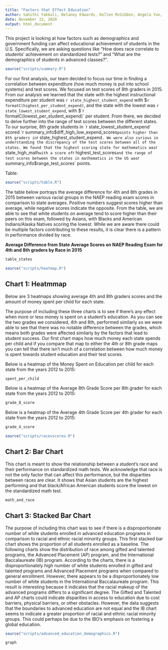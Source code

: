 ```yaml
---
title: "Factors that Effect Education"
author: Sahithi Yakkali, Delaney Edwards, Kellen McGibbon, Angela Yun, and Brian Park
date: November 13, 2020
output: html_document
---
```

This project is looking at how factors such as demographics and government funding can affect educational achievement of students in the U.S. Specifically, we are asking questions like “How does race correlate to students’ achievement on standardized tests?” and “What are the demographics of students in advanced classes?”.

```r
source("scripts/summary.R")
```

For our first analysis, our team decided to focus our time in finding a correlation between expenditure (how much money is put into school systems) and test scores. We focused on test scores of 8th graders in 2015. From our analysis we learned that the state with the highest instructional expenditure per student was `r state_highest_student_expend` with $`r formatC(highest_per_student_expend)`, and the state with the lowest was `r state_lowest_student_expend`, with $`r formatC(lowest_per_student_expend)` per student. From there, we decided to delve further into the range of test scores between the different states. To our surprise, 8th grade students in `r state_lowest_student_expend` scored `r summary_info$diff_high_low_expend_scores` points higher than 8th graders in `r state_highest_student_expend`. We were also curious in understanding the discrepancy of the test scores between all of the states. We found that the highest scoring state for mathematics was `r state_high_math` with a score of `r highest_test_scores` and the range of test scores between the states in mathematics in the US was `r summary_info$range_test_scores` points.

Table:
```r
source("scripts/table.R")
```

The table below portrays the average difference for 4th and 8th grades in 2015 between various racial groups in the NAEP reading exam scores in comparison to state averages. Positive numbers suggest scores higher than average, while negative scores indicate the opposite. From the table, we are able to see that white students on average tend to score higher than their peers on this exam, followed by Asians, with Blacks and American Indians/Alaska Natives scoring the lowest. While we are aware there could be multiple factors contributing to these results, it is clear there is a pattern in performance divided by race. 

**Average Difference from State Average Scores on NAEP Reading Exam for 4th and 
8th graders by Race in 2015**

```r
table_states
```

```r
source("scripts/heatmap.R")
```

## Chart 1: Heatmmap

Below are 3 heatmaps showing average 4th and 8th graders scores and the amount of money spent per child for each state. 

The purpose of including these three charts is to see if there's any effect when more or less money is spent on a student's education. As you can see the two grades we considered, 4th and 8th, performed similarly so we were able to see that there was no notable difference between the grades, which means both grades were affected similarly by the factors that lead to student success. Our first chart maps how much money each state spends per child and if you compare that map to either the 4th or 8th grade maps you can tell that there isn't much of a correlation between how much money is spent towards student education and their test scores.

Below is a heatmap of the Money Spent on Education per child for each state from the years 2012 to 2015:

```r
spent_per_child
```

Below is a heatmap of the Average 8th Grade Score per 8th grader for each state from the years 2012 to 2015:

```r
grade_8_score
```

Below is a heatmap of the Average 4th Grade Score per 4th grader for each state from the years 2012 to 2015:


```r
grade_4_score
```

```r
source("scripts/racevscores.R")
```

## Chart 2: Bar Chart

This chart is meant to show the relationship between a student's race and their performance on standardized math tests. We acknowledge that race is not the only factor that can affect this performance, but the disparities between races are clear. It shows that Asian students are the highest performing and that black/African American students score the lowest on the standardized math test. 
```r
math_and_race
```

## Chart 3: Stacked Bar Chart

The purpose of including this chart was to see if there is a disproportionate number of white students enrolled in advanced education programs in comparison to racial and ethnic racial minority groups. This first stacked bar chart shows the proportion of all students enrolled as a baseline. The following charts show the distribution of race among gifted and talented programs, the Advanced Placement (AP) program, and the International Baccalaureate (IB) program. According to the charts, there is a disproportionately high number of white students enrolled in gifted and talented programs and Advanced Placement programs when compared to general enrollment. However, there appears to be a disproportionately low number of white students in the International Baccalaureate program. This result is interesting because it indicates that the racial makeup of the advanced programs differs to a significant degree. The Gifted and Talented and AP charts could indicate disparities in access to education due to cost barriers, physical barriers, or other obstacles. However, the data suggests that the boundaries to advanced education are not equal and the IB chart seems to indicate a greater proportion of racial and ethnic racial minority groups. This could perhaps be due to the IBO’s emphasis on fostering a global education.

```r
source("scripts/advanced_education_demographics.R")
```
```r
graph
```